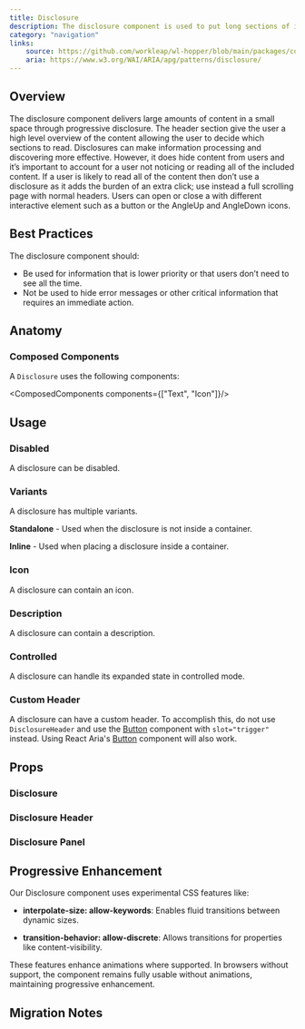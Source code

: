 ```yaml
---
title: Disclosure
description: The disclosure component is used to put long sections of information under a block that users can expand or collapse.
category: "navigation"
links:
    source: https://github.com/workleap/wl-hopper/blob/main/packages/components/src/disclosure/src/Disclosure.tsx
    aria: https://www.w3.org/WAI/ARIA/apg/patterns/disclosure/
---
```


<Example src="disclosure/docs/preview" isOpen />

## Overview

The disclosure component delivers large amounts of content in a small space through progressive disclosure.
The header section give the user a high level overview of the content allowing the user to decide which sections to read.
Disclosures can make information processing and discovering more effective.
However, it does hide content from users and it’s important to account for a user not noticing or reading all of the included content.
If a user is likely to read all of the content then don’t use a disclosure as it adds the burden of an extra click; use instead a full scrolling page with normal headers.
Users can open or close a with different interactive element such as a button or the AngleUp and AngleDown icons.

## Best Practices

The disclosure component should:

- Be used for information that is lower priority or that users don’t need to see all the time.
- Not be used to hide error messages or other critical information that requires an immediate action.

## Anatomy

### Composed Components

A `Disclosure` uses the following components:

<ComposedComponents components={["Text", "Icon"]}/>

## Usage

### Disabled

A disclosure can be disabled.

<Example src="disclosure/docs/disabled" />

### Variants

A disclosure has multiple variants.

<Example src="disclosure/docs/variants" />

**Standalone** - Used when the disclosure is not inside a container.

**Inline** - Used when placing a disclosure inside a container.

### Icon

A disclosure can contain an icon.

<Example src="disclosure/docs/icon" />

### Description

A disclosure can contain a description.

<Example src="disclosure/docs/description" />

### Controlled

A disclosure can handle its expanded state in controlled mode.

<Example src="disclosure/docs/controlled" />

### Custom Header

A disclosure can have a custom header. To accomplish this, do not use `DisclosureHeader` and use the [Button](./Button) component with `slot="trigger"` instead.
Using React Aria's [Button](https://react-spectrum.adobe.com/react-aria/Button.html) component will also work.

<Example src="disclosure/docs/customHeader" />

## Props

### Disclosure
<PropTable component="Disclosure" />

### Disclosure Header
<PropTable component="DisclosureHeader" />

### Disclosure Panel
<PropTable component="DisclosurePanel" />

## Progressive Enhancement

Our Disclosure component uses experimental CSS features like:

- **interpolate-size: allow-keywords**: Enables fluid transitions between dynamic sizes.

- **transition-behavior: allow-discrete**: Allows transitions for properties like content-visibility.

These features enhance animations where supported. In browsers without support, the component remains fully usable without animations, maintaining progressive enhancement.

## Migration Notes

<MigrateGuide src="disclosure/docs/migration-notes" />
